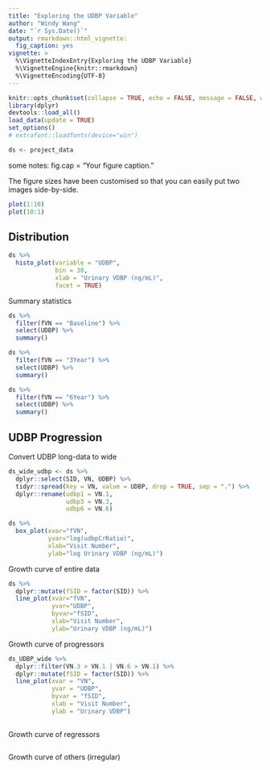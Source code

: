 ```yaml
---
title: "Exploring the UDBP Variable"
author: "Windy Wang"
date: "`r Sys.Date()`"
output: rmarkdown::html_vignette:
  fig_caption: yes
vignette: >
  %\VignetteIndexEntry{Exploring the UDBP Variable}
  %\VignetteEngine{knitr::rmarkdown}
  %\VignetteEncoding{UTF-8}
---
```


```r
knitr::opts_chunk$set(collapse = TRUE, echo = FALSE, message = FALSE, warning = FALSE)
library(dplyr)
devtools::load_all()
load_data(update = TRUE)
set_options()
# extrafont::loadfonts(device="win")

ds <- project_data
```


some notes:
fig.cap = "Your figure caption." 

The figure sizes have been customised so that you can easily put two images side-by-side. 
```r
plot(1:10)
plot(10:1)
```

## Distribution
```r
ds %>% 
  histo_plot(variable = "UDBP", 
             bin = 30, 
             xlab = "Urinary VDBP (ng/mL)",
             facet = TRUE)
```

Summary statistics
```r
ds %>% 
  filter(fVN == "Baseline") %>% 
  select(UDBP) %>% 
  summary()

ds %>% 
  filter(fVN == "3Year") %>% 
  select(UDBP) %>% 
  summary()

ds %>% 
  filter(fVN == "6Year") %>% 
  select(UDBP) %>% 
  summary()
```


## UDBP Progression

Convert UDBP long-data to wide

```r

ds_wide_udbp <- ds %>% 
  dplyr::select(SID, VN, UDBP) %>% 
  tidyr::spread(key = VN, value = UDBP, drop = TRUE, sep = ".") %>% 
  dplyr::rename(udbp1 = VN.1,
                udbp3 = VN.3,
                udbp6 = VN.6)

```

```r

ds %>% 
  box_plot(xvar="fVN",
           yvar="log(udbpCrRatio)",
           xlab="Visit Number",
           ylab="log Urinary VDBP (ng/mL)")
```

Growth curve of entire data
```r
ds %>% 
  dplyr::mutate(fSID = factor(SID)) %>%
  line_plot(xvar="fVN",
            yvar="UDBP",
            byvar="fSID",
            xlab="Visit Number",
            ylab="Urinary VDBP (ng/mL)")
```

Growth curve of progressors
```r

ds_UDBP_wide %>% 
  dplyr::filter(VN.3 > VN.1 | VN.6 > VN.1) %>% 
  dplyr::mutate(fSID = factor(SID)) %>% 
  line_plot(xvar = "VN",
            yvar = "UDBP",
            byvar = "fSID",
            xlab = "Visit Number",
            ylab = "Urinary VDBP")
  
```


Growth curve of regressors
```r

```


Growth curve of others (irregular)
```r

```


```r

```

